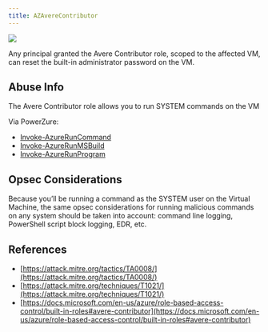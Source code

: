 ---
title: AZAvereContributor
---

<img noZoom src="/assets/enterprise-AND-community-edition-pill-tag.svg"/> 


Any principal granted the Avere Contributor role, scoped to the affected VM, can reset the built-in administrator password on the VM.

## Abuse Info

The Avere Contributor role allows you to run SYSTEM commands on the VM

Via PowerZure:

* [Invoke-AzureRunCommand](https://powerzure.readthedocs.io/en/latest/Functions/operational.html#invoke-azureruncommand)
* [Invoke-AzureRunMSBuild](https://powerzure.readthedocs.io/en/latest/Functions/operational.html#invoke-azurerunmsbuild)
* [Invoke-AzureRunProgram](https://powerzure.readthedocs.io/en/latest/Functions/operational.html#invoke-azurerunprogram)

## Opsec Considerations

Because you’ll be running a command as the SYSTEM user on the Virtual Machine, the same opsec considerations for running malicious commands on any system should be taken into account: command line logging, PowerShell script block logging, EDR, etc.

## References

* [https://attack.mitre.org/tactics/TA0008/](https://attack.mitre.org/tactics/TA0008/)
* [https://attack.mitre.org/techniques/T1021/](https://attack.mitre.org/techniques/T1021/)
* [https://docs.microsoft.com/en-us/azure/role-based-access-control/built-in-roles#avere-contributor](https://docs.microsoft.com/en-us/azure/role-based-access-control/built-in-roles#avere-contributor)
